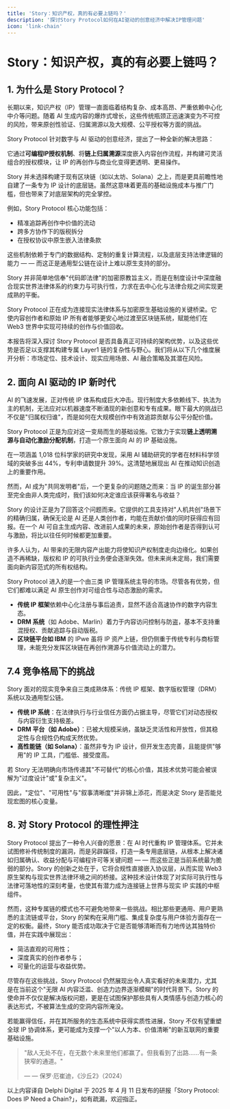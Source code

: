 ```yaml
---
title: 'Story：知识产权，真的有必要上链吗？'
description: '探讨Story Protocol如何在AI驱动的创意经济中解决IP管理问题'
icon: 'link-chain'
---
```


# Story：知识产权，真的有必要上链吗？

## 1. 为什么是 Story Protocol？

长期以来，知识产权（IP）管理一直面临着结构复杂、成本高昂、严重依赖中心化中介等问题。随着 AI 生成内容的爆炸式增长，这些传统瓶颈正迅速演变为不可控的风险，带来原创性验证、归属溯源以及大规模、公平授权等方面的挑战。

Story Protocol 针对数字与 AI 驱动的创意经济，提出了一种全新的解决思路：

它通过**可编程IP授权机制**、将**链上归属溯源**深度嵌入内容创作流程，并构建可灵活组合的授权模块，让 IP 的再创作与商业化变得更透明、更易操作。

Story 并未选择构建于现有区块链（如以太坊、Solana）之上，而是更具前瞻性地自建了一条专为 IP 设计的底层链。虽然这意味着更高的基础设施成本与推广门槛，但也带来了对底层架构的完全掌控。

例如，Story Protocol 核心功能包括：

* 精准追踪再创作中价值的流动
* 跨多方协作下的版税拆分
* 在授权协议中原生嵌入法律条款

这些机制依赖于专门的数据结构、定制的重复计算流程，以及底层支持法律逻辑的能力 — — 而这正是通用型公链在设计上难以原生支持的部分。

Story 并非简单地信奉"代码即法律"的加密原教旨主义，而是在制度设计中深度融合现实世界法律体系的约束力与可执行性，力求在去中心化与法律合规之间实现更成熟的平衡。

Story Protocol 正在成为连接现实法律体系与加密原生基础设施的关键桥梁。它使内容创作者和原始 IP 所有者能够更安心地过渡至区块链系统，赋能他们在 Web3 世界中实现可持续的创作与价值回收。

本报告将深入探讨 Story Protocol 是否具备真正可持续的架构优势，以及这些优势是否足以支撑其构建专属 Layer1 链的复杂性与野心。我们将从以下几个维度展开分析：市场定位、技术设计、现实应用场景、AI 融合策略及其潜在风险。

## 2. 面向 AI 驱动的 IP 新时代

AI 的飞速发展，正对传统 IP 体系构成巨大冲击。现行制度大多依赖线下、执法为主的机制，无法应对以机器速度不断涌现的新创意和专有成果。眼下最大的挑战已不仅是"归属权归谁"，而是如何在大规模创作中有效追踪贡献与公平分配价值。

Story Protocol 正是为应对这一变局而生的基础设施。它致力于实现**链上透明溯源与自动化激励分配机制**，打造一个原生面向 AI 的 IP 基础设施。

在一项涵盖 1,018 位科学家的研究中发现，采用 AI 辅助研究的学者在材料科学领域的突破多出 44%，专利申请数提升 39%。这清楚地展现出 AI 在推动知识创造上的重要作用。

然而，AI 成为"共同发明者"后，一个更复杂的问题随之而来：当 IP 的诞生部分甚至完全由非人类完成时，我们该如何决定谁应该获得署名与收益？

Story 的设计正是为了回答这个问题而来。它提供的工具支持对"人机共创"场景下的精确归属，确保无论是 AI 还是人类创作者，均能在贡献价值的同时获得应有回报。在一个 AI 可自主生成内容、改进前人成果的未来，原始创作者是否得到认可与激励，将比以往任何时候都更加重要。

许多人认为，AI 带来的无限内容产出能力将使知识产权制度走向边缘化。如果创造不再稀缺，版权和 IP 的可执行业务便会逐渐失效。但未来尚未定局，我们需要面向新内容范式的所有权结构。

Story Protocol 进入的是一个由三类 IP 管理系统主导的市场。尽管各有优势，但它们都难以满足 AI 原生创作对可组合性与动态激励的需求。

* **传统 IP 框架**依赖中心化注册与事后追责，显然不适合高速协作的数字内容生态。
* **DRM 系统**（如 Adobe、Marlin）着力于内容访问控制与防盗，基本不支持重混授权、贡献追踪与自动版税。
* **区块链平台如 IBM** 的 IPwe 虽将 IP 资产上链，但仍侧重于传统专利与商标管理，未能充分发挥区块链在再创作溯源与价值流动上的潜力。

## 7.4 竞争格局下的挑战

Story 面对的现实竞争来自三类成熟体系：传统 IP 框架、数字版权管理（DRM）系统以及通用型公链。

* **传统 IP 系统**：在法律执行与行业信任方面仍占据主导，尽管它们对动态授权与内容衍生支持极差。
* **DRM 平台（如 Adobe）**：已被大规模采纳，虽缺乏灵活性和开放性，但其稳定性与合规性仍构成天然优势。
* **高性能链（如 Solana）**：虽然非专为 IP 设计，但开发生态完善，且能提供"够用"的 IP 工具，门槛低、接受度高。

若 Story 无法明确向市场传递其"不可替代"的核心价值，其技术优势可能会被误解为"过度设计"或"复杂主义"。

因此，"定位"、"可用性"与"叙事清晰度"并非锦上添花，而是决定 Story 是否能兑现宏图的核心变量。

## 8. 对 Story Protocol 的理性押注

Story Protocol 提出了一种令人兴奋的愿景：在 AI 时代重构 IP 管理体系。它并未试图修补传统制度的漏洞，而是另辟蹊径，打造一条专用底层链，从根本上解决诸如归属确认、收益分配与可编程许可等关键问题 — — 而这些正是当前系统最为脆弱的部分。Story 的创新之处在于，它将合规性直接嵌入协议层，从而实现 Web3 原生架构与现实世界法律环境之间的桥接。这种技术设计体现了对实际可执行性与法律可落地性的深刻考量，也使其有潜力成为连接链上世界与现实 IP 实践的中枢组件。

然而，这种专属链的模式也不可避免地带来一些挑战。相比那些更通用、用户更熟悉的主流链或平台，Story 的架构在采用门槛、集成复杂度与用户体验方面存在一定的权衡。最终，Story 能否成功取决于它是否能够清晰而有力地传达其独特价值，并在实践中展现出：

* 简洁直观的可用性；
* 深度真实的创作者参与；
* 可量化的运营与收益优势。

尽管存在这些挑战，Story Protocol 仍然展现出令人真实看好的未来潜力，尤其是在当前这个"无限 AI 内容泛滥、创造力边界逐渐模糊"的时代背景下。Story 的使命并不仅仅是解决版权问题，更是在试图保护那些具有人类情感与创造力核心的表达形式，不被算法生成的空洞内容所淹没。

若能赢得信任，并在其所服务的生态系统中获得实质性进展，Story 不仅有望重塑全球 IP 协调体系，更可能成为支撑一个"以人为本、价值清晰"的新互联网的重要基础设施。

> "敌人无处不在，在无数个未来里他们都赢了。但我看到了出路……有一条狭窄的通道。"
> 
> — — 保罗·厄崔迪，《沙丘2》（2024）

以上内容译自 Delphi Digital 于 2025 年 4 月 11 日发布的研报「Story Protocol: Does IP Need a Chain?」，如有疏漏，欢迎指正。 